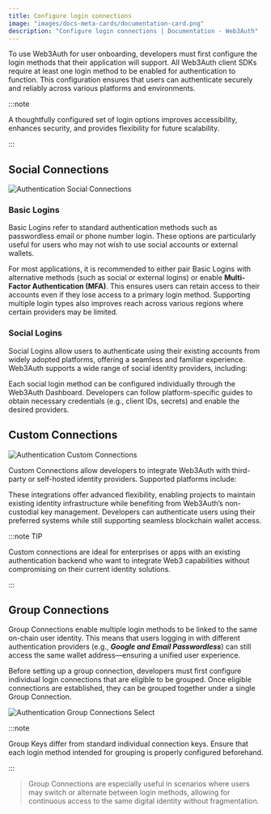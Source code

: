 ```yaml
---
title: Configure login connections
image: "images/docs-meta-cards/documentation-card.png"
description: "Configure login connections | Documentation - Web3Auth"
---
```




To use Web3Auth for user onboarding, developers must first configure the login methods that their
application will support. All Web3Auth client SDKs require at least one login method to be enabled
for authentication to function. This configuration ensures that users can authenticate securely and
reliably across various platforms and environments.

:::note

A thoughtfully configured set of login options improves accessibility, enhances security, and
provides flexibility for future scalability.

:::

## Social Connections

<div style={{ flexBasis: "300px", flexGrow: "1", textAlign: "center" }}>
  <img
    src={AuthenticationSocialConnections}
    style={{ alignSelf: "center", maxWidth: "100%" }}
    alt="Authentication Social Connections"
  />
</div>

### Basic Logins

Basic Logins refer to standard authentication methods such as passwordless email or phone number
login. These options are particularly useful for users who may not wish to use social accounts or
external wallets.

For most applications, it is recommended to either pair Basic Logins with alternative methods (such
as social or external logins) or enable **Multi-Factor Authentication (MFA)**. This ensures users
can retain access to their accounts even if they lose access to a primary login method. Supporting
multiple login types also improves reach across various regions where certain providers may be
limited.

<BasicConnections />

### Social Logins

Social Logins allow users to authenticate using their existing accounts from widely adopted
platforms, offering a seamless and familiar experience. Web3Auth supports a wide range of social
identity providers, including:

Each social login method can be configured individually through the Web3Auth Dashboard. Developers
can follow platform-specific guides to obtain necessary credentials (e.g., client IDs, secrets) and
enable the desired providers.

<SocialConnections />

## Custom Connections

<div style={{ flexBasis: "300px", flexGrow: "1", textAlign: "center" }}>
  <img
    src={AuthenticationCustomConnections}
    style={{ alignSelf: "center", maxWidth: "100%" }}
    alt="Authentication Custom Connections"
  />
</div>

Custom Connections allow developers to integrate Web3Auth with third-party or self-hosted identity
providers. Supported platforms include:

<CustomConnections />

These integrations offer advanced flexibility, enabling projects to maintain existing identity
infrastructure while benefiting from Web3Auth’s non-custodial key management. Developers can
authenticate users using their preferred systems while still supporting seamless blockchain wallet
access.

:::note TIP

Custom connections are ideal for enterprises or apps with an existing authentication backend who
want to integrate Web3 capabilities without compromising on their current identity solutions.

:::

## Group Connections

Group Connections enable multiple login methods to be linked to the same on-chain user identity.
This means that users logging in with different authentication providers (e.g., **_Google and Email
Passwordless_**) can still access the same wallet address—ensuring a unified user experience.

Before setting up a group connection, developers must first configure individual login connections
that are eligible to be grouped. Once eligible connections are established, they can be grouped
together under a single Group Connection.

<GroupConnections />

<div style={{ flexBasis: "300px", flexGrow: "1", textAlign: "center" }}>
  <img
    src={AuthenticationGroupConnectionsSelect}
    style={{ alignSelf: "center", maxWidth: "100%" }}
    alt="Authentication Group Connections Select"
  />
</div>

:::note

Group Keys differ from standard individual connection keys. Ensure that each login method intended
for grouping is properly configured beforehand.

:::

> Group Connections are especially useful in scenarios where users may switch or alternate between
> login methods, allowing for continuous access to the same digital identity without fragmentation.

